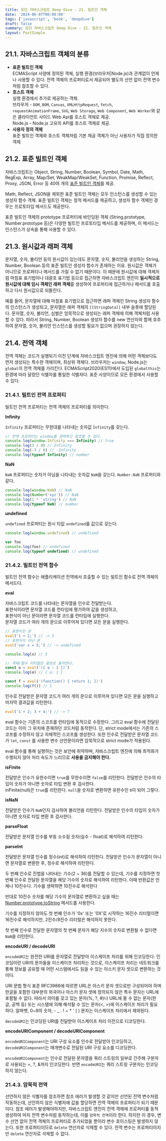 ```yaml
---
title: 모던 자바스크립트 Deep Dive - 21. 빌트인 객체
date: '2024-06-07T00:00:00'
tags: ['javascript', 'book', 'deepdive']
draft: false
summary: 모던 자바스크립트 Deep Dive - 21. 빌트인 객체
layout: PostSimple
---
```


## 21.1. 자바스크립트 객체의 분류

- **표준 빌트인 객체**  
  ECMAScript 사양에 정의된 객체, 실행 환경(브라우저|Node.js)과 관계없이 언제나 사용할 수 있다. 전역 객체의 프로퍼티로서 제공되어 별도의 선언 없이 전역 변수처럼 참조할 수 있다.
- **호스트 객체**  
  실행 환경에서 추가로 제공하는 객체.  
  브라우저 - `DOM`, `BOM`, `Canvas`, `XMLHttpRequest`, `fetch`, `requestAnimationFrame`, `SVG`, `Web Storage`, `Web Component`, `Web Worker`와 같은 클라이언트 사이드 Web Api를 호스트 객체로 제공.  
  Node.js - Node.js 고유의 API를 호스트 객체로 제공.
- **사용자 정의 객체**  
  표준 빌트인 객체와 호스트 객체처럼 기본 제공 객체가 아닌 사용자가 직접 정의한 객체

## 21.2. 표준 빌트인 객체

자바스크립트는 Object, String, Number, Boolean, Symbol, Date, Math, RegExp, Array, Map/Set, WeakMap/WeakSet, Function, Promise, Reflect, Proxy, JSON, Error 등 40여 개의 [표준 빌트인 객체](https://developer.mozilla.org/ko/docs/Web/JavaScript/Reference/Global_Objects)를 제공.

Math, Reflect, JSON을 제외한 표준 빌트인 객체는 모두 인스턴스를 생성할 수 있는 생성자 함수 객체. 표준 빌트인 객체는 정적 메서드를 제공하고, 생성자 함수 객체인 경우는 프로토타입 메서드도 제공한다.

표준 빌트인 객체의 prototype 프로퍼티에 바인딩된 객체 (String.prototype, Number.prototype 등)은 다양한 빌트인 프로토타입 메서드를 제공하며, 이 메서드는 인스턴스가 상속을 통해 사용할 수 있다.

## 21.3. 원시값과 래퍼 객체

문자열, 숫자, 불리언 등의 원시값이 있는데도 문자열, 숫자, 불리언을 생성하는 String, Number, Boolean 등의 표준 빌트인 생성자 함수가 존재하는 이유.
원시값은 객체가 아니므로 프로퍼티나 메서드를 가질 수 없기 때문이다. 이 때문에 원시값에 대해 객체처럼 마침표 표기법이나 대괄호 표기법 등으로 접근하면 자바스크립트 엔진이 **일시적으로 원시값에 대해 임시 객체인 래퍼 객체**를 생성하여 프로퍼티에 접근하거나 메서드를 호출하고 다시 원시값으로 되돌린다.

예를 들어, 문자열에 대해 마침표 표기법으로 접근하면 래퍼 객체인 String 생성자 함수의 인스턴스가 생성되고, 문자열은 래퍼 객체의 `[[StringData]]` 내부 슬롯에 할당된다. 문자열, 숫자, 불리언, 심벌은 암묵적으로 생성되는 래퍼 객체에 의해 객체처럼 사용할 수 있다. 따라서 String, Number, Boolean 생성자 함수를 new 연산자와 함께 호추하여 문자열, 숫자, 불리언 인스턴스를 생성할 필요가 없으며 권장하지 않는다.

## 21.4. 전역 객체

전역 객체는 코드가 실행되기 이전 단계에 자바스크립트 엔진에 의해 어떤 객체보다도 먼저 생성되는 특수한 객체이며, 최상위 객체다. 브라우저는 `window`, Node.js는 `global`이 전역 객체를 가리킨다. ECMAScript2020(ES11)에서 도입된 `globalthis`는 환경에 따라 달랐던 식별자를 통일한 식별자다. 표준 사양이므로 모든 환경에서 사용할 수 있다.

### 21.4.1. 빌트인 전역 프로퍼티

빌트인 전역 프로퍼티는 전역 객체의 프로퍼티를 의미한다.

**Infinity**

`Infinity` 프로퍼티는 무한대를 나타내는 숫자값 `Infinity`를 갖는다.

```js
// 전역 프로퍼티는 window를 생략하고 참조할 수 있다.
console.log(window.Infinity === Infinity) // true
console.log(3 / 0) // Infinity
console.log(-3 / 0) // -Infinity
console.log(typeof Infinity) // number
```

**NaN**

`NaN` 프로퍼티는 숫자가 아님을 나타내는 숫자값 `NaN`을 갖는다. `Number.NaN` 프로퍼티와 같다.

```js
console.log(window.NaN) // NaN
console.log(Number('xyz')) // NaN
console.log(1 * 'string') // NaN
console.log(typeof NaN) // number
```

**undefined**

`undefined` 프로퍼티는 원시 타잆 `undefined`를 값으로 갖는다.

```js
console.log(window.undefined) // undefined

var foo
console.log(foo) // undefined
console.log(typeof undefined) // undefined
```

### 21.4.2. 빌트인 전역 함수

빌트인 전역 함수는 애플리케이션 전역에서 호출할 수 있는 빌트인 함수로 전역 객체의 메서드다.

**eval**

자바스크립트 코드를 나타내는 문자열을 인수로 전달받는다.  
표현식이라면 문자열 코드를 런타임에 평가하여 값을 생성하고,  
표현식이 아닌 문이라면 문자열 코드를 런타임에 실행한다.  
문자열 코드가 여러 개의 문으로 이루어져 있다면 모든 문을 실행한다.

```js
// 표현식인 문
eval('1 + 2;') // -> 3
// 표현식이 아닌 문
eval('var x = 5;') // -> undefined

console.log(x) // 5

// 객체/함수 리터럴은 괄호로 둘러싼다.
const o = eval('({ a : 1 })')
console.log(o) // { a: 1 }

const f = eval('(function() { return 1; })')
console.log(f()) // 1
```

인수로 전달받은 문자열 코드가 여러 개의 문으로 이루어져 있다면 모든 문을 실행하고 마지막 결과값을 리턴한다.

```js
eval('1 + 2; 3 + 4;') // -> 7
```

eval 함수는 기존의 스코프를 런타임에 동적으로 수정한다. 그리고 eval 함수에 전달된 코드는 이미 그 위치에 존재하던 코드처럼 동작한다. 단, strict mode에서는 기존의 스코프를 수정하지 않고 자체적인 스코프를 생성한다. 또한 인수로 전달받은 문자열 코드가 `let`, `const` 를 사용한 변수 선언문이라면 암묵적으로 strict mode가 적용된다.

eval 함수를 통해 실행하는 것은 보안에 취약하며, 자바스크립트 엔진에 의해 최적화가 수행되지 않아 처리 속도가 느리므로 **사용을 금지해야 한다.**

**isFinite**

전달받은 인수가 유한수이면 `true`를 무한수이면 `false`를 리턴한다. 전달받은 인수의 타입이 숫자가 아니면 숫자로 타입 변환 후 검사한다.  
inFinite(null)은 `true`를 리턴한다. `null`을 숫자로 변환하면 유한수인 `0`이 되어 그렇다.

**isNaN**

전달받은 인수가 `NaN`인지 검사하여 불리언을 리턴한다. 전달받은 인수의 타입이 숫자가 아니면 숫자로 타입 변환 후 검사한다.

**parseFloat**

전달받은 문자열 인수를 부동 소수점 숫자(실수 - float)로 해석하여 리턴한다.

**parseInt**

전달받은 문자열 인수를 정수(int)로 해석하여 리턴한다. 전달받은 인수가 문자열이 아니면 문자열로 변환한 후, 정수로 해석하여 리턴한다.

두 번째 인수로 진법을 나타내는 기수(2 ~ 36)를 전달할 수 있는데, 기수를 지정하면 첫 번째 인수로 전달된 문자열을 해당 기수의 숫자로 해석하여 리턴한다. 이때 반환값은 언제나 10진수다. 기수를 생략하면 10진수로 해석한다

반대로 10진수 숫자를 해당 기수의 문자열로 변환하고 싶을 때는 [Number.prototype.toString](https://developer.mozilla.org/en-US/docs/Web/JavaScript/Reference/Global_Objects/Number/toString) 메서드를 사용한다.

기수를 지정하지 않아도 첫 번째 인수가 '0x' 또는 '0X'로 시작하는 16진수 리터럴이면 16진수로 해석하지만, 2진수/8진수 리터럴은 해석하지 못한다.

첫 번째 인수로 전달한 문자열의 첫 번째 문자가 해당 지수의 숫자로 변환될 수 없다면 `NaN`을 리턴한다.

**encodeURI / decodeURI**

`encodeURI`는 완전한 URI를 문자열로 전달받아 이스케이프 처리를 위해 인코딩한다. 인코딩이란 URI의 문자들을 이스케이프 처리하는 것으로, 이스케이프 처리는 네트워크를 통해 정보를 공유할 때 어떤 시스템에서도 읽을 수 있는 아스키 문자 셋으로 변환하는 것이다.

URI 문법 형식 표준 RFC3986에 따르면 URL은 아스키 문자 셋으로만 구성되어야 하며 한글을 포함한 대부분의 외국어나 아스키 문자 셋에 정의되지 않은 특수 문자는 URL에 포함될 수 없다. 따라서 의미를 갖고 있는 문자(%, ?, #)나 URL에 올 수 없는 문자(한글, 공백 등) 또는 시스템에 의해 해석될 수 있는 문자(<, >)에 이스케이프 처리가 필요하다. 알파벳, 0~9의 숫자, - \_ . ! ~ \* ' ( ) 문자는 이스케이프 처리에서 제외된다.

`decodeURI`는 인코딩된 URI를 전달받아 이스케이프 처리 이전으로 디코딩한다.

**encodeURIComponent / decodeURIComponent**

`encodeURIComponent`는 URI 구성 요소를 인수로 전달받아 인코딩하고, `decodeURIComponent`는 매개변수로 전달된 URI 구성 요소를 디코딩한다.

`encodeURIComponent`는 인수로 전달된 문자열을 쿼리 스트링의 일부로 간주해 구분자로 사용되는 =, ?, &까지 인코딩한다. 반면 `encodeURI`는 쿼리 스트링 구분자는 인코딩하지 않는다.

### 21.4.3. 암묵적 전역

선언하지 않은 식별자를 참조하면 참조 에러가 발생할 것 같지만 선언된 전역 변수처럼 작동하는데, 선언하지 않은 식별자에 값을 할당하면 전역 객체의 프로퍼티가 되기 때문이다. 참조 에러가 발생해야하지만, 자바스크립트 엔진이 전역 객체에 프로퍼티를 동적 생성하여 마치 전역 변수처럼 동작하는데, 이를 `암묵적 전역`이라 한다. 하지만 이 경우, 변수 선언 없이 전역 객체의 프로퍼티로 추가되었을 뿐이라 변수 호이스팅은 발생하지 않는다. 또한 프로퍼티이므로 `delete` 연산자로 삭제할 수 있다. 전역 변수는 프로퍼티이지만 `delete` 연산자로 삭제할 수 없다.
